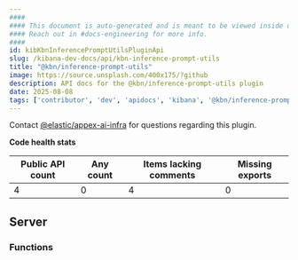 ```yaml
---
####
#### This document is auto-generated and is meant to be viewed inside our experimental, new docs system.
#### Reach out in #docs-engineering for more info.
####
id: kibKbnInferencePromptUtilsPluginApi
slug: /kibana-dev-docs/api/kbn-inference-prompt-utils
title: "@kbn/inference-prompt-utils"
image: https://source.unsplash.com/400x175/?github
description: API docs for the @kbn/inference-prompt-utils plugin
date: 2025-08-08
tags: ['contributor', 'dev', 'apidocs', 'kibana', '@kbn/inference-prompt-utils']
---
```




Contact [@elastic/appex-ai-infra](https://github.com/orgs/elastic/teams/appex-ai-infra) for questions regarding this plugin.

**Code health stats**

| Public API count  | Any count | Items lacking comments | Missing exports |
|-------------------|-----------|------------------------|-----------------|
| 4 | 0 | 4 | 0 |

## Server

### Functions
<DocDefinitionList data={kbnInferencePromptUtilsObj.server.functions}/>

